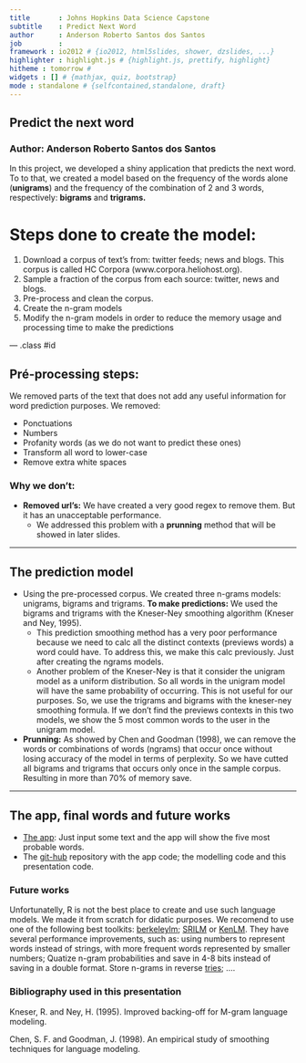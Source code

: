 ```yaml
---
title       : Johns Hopkins Data Science Capstone
subtitle    : Predict Next Word
author      : Anderson Roberto Santos dos Santos
job         : 
framework : io2012 # {io2012, html5slides, shower, dzslides, ...}
highlighter : highlight.js # {highlight.js, prettify, highlight}
hitheme : tomorrow #
widgets : [] # {mathjax, quiz, bootstrap}
mode : standalone # {selfcontained,standalone, draft}
---
```


## Predict the next word 

### Author: Anderson Roberto Santos dos Santos 
  
In this project, we developed a shiny application that predicts the next word. To to that, we created a model based on the frequency of the words alone (**unigrams**) and the frequency of the combination of 2 and 3 words, respectively: **bigrams** and **trigrams.** 

# Steps done to create the model: 

1. Download a corpus of text's from: twitter feeds; news and blogs. This corpus is called HC Corpora (www.corpora.heliohost.org). 
2. Sample a fraction of the corpus from each source: twitter, news and blogs. 
3. Pre-process and clean the corpus. 
4. Create the n-gram models 
5. Modify the n-gram models in order to reduce the memory usage and processing time to make the predictions 

--- .class #id 

## Pré-processing steps: 

We removed parts of the text that does not add any useful information for word prediction purposes. We removed: 

* Ponctuations  
* Numbers 
* Profanity words (as we do not want to predict these ones) 
* Transform all word to lower-case 
* Remove extra white spaces 

### Why we don't:

* **Removed url's:** We have created a very good regex to remove them. But it has an unacceptable performance. 
  * We addressed this problem with a **prunning** method that will be showed in later slides. 

---  

## The prediction model

* Using the pre-processed corpus. We created three n-grams models: unigrams, bigrams and trigrams. **To make predictions:** We used the bigrams and trigrams with the Kneser-Ney smoothing algorithm (Kneser and Ney, 1995). 
  * This prediction smoothing method has a very poor performance because we need to calc all the distinct contexts (previews words) a word could have. To address this, we make this calc previously. Just after creating the ngrams models. 
  * Another problem of the Kneser-Ney is that it consider the unigram model as a uniform distribution. So all words in the unigram model will have the same probability of occurring. This is not useful for our purposes. So, we use the trigrams and bigrams with the kneser-ney smoothing formula. If we don't find the previews contexts in this two models, we show the 5 most common words to the user in the unigram model.
* **Prunning:** As showed by Chen and Goodman (1998), we can remove the words or combinations of words (ngrams) that occur once without losing accuracy of the model in terms of perplexity. So we have cutted all bigrams and trigrams that occurs only once in the sample corpus. Resulting in more than 70% of memory save.


---  

## The app, final words and future works

* [The app](https://arssantos.shinyapps.io/jh-data-science-capstone/): Just input some text and the app will show the five most probable words.
* The [git-hub](https://github.com/supergarotinho/jh-data-science-capstone) repository with the app code; the modelling code and this presentation code. 

### Future works

Unfortunatelly, R is not the best place to create and use such language models. We made it from scratch for didatic purposes. We recomend to use one of the following best toolkits: [berkeleylm](https://code.google.com/p/berkeleylm/); [SRILM](http://www-speech.sri.com/projects/srilm/) or [KenLM](https://kheafield.com/code/kenlm/). They have several performance improvements, such as: using numbers to represent words instead of strings, with more frequent words represented by smaller numbers; Quatize n-gram probabilities and save in 4-8 bits instead of saving in a double format. Store n-grams in reverse [tries](https://en.wikipedia.org/wiki/Trie); .... 

### Bibliography used in this presentation 

Kneser, R. and Ney, H. (1995). Improved backing-off for M-gram language modeling. 

Chen, S. F. and Goodman, J. (1998). An empirical study of smoothing techniques for language modeling. 